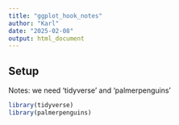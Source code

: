 ```yaml
---
title: "ggplot_hook_notes"
author: "Karl"
date: "2025-02-08"
output: html_document
---
```


## Setup

Notes:  we need 'tidyverse' and 'palmerpenguins'

```r

library(tidyverse)
library(palmerpenguins)
```


